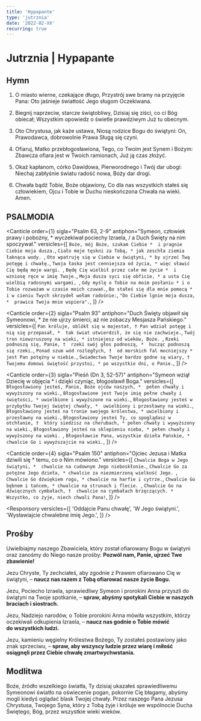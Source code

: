 ```yaml
---
title: 'Hypapante'
type: 'jutrznia'
date: '2022-02-XX'
recurring: true
---
```


# Jutrznia | Hypapante

<OpeningVersicle />

## Hymn

1. O miasto wierne, czekające długo,
   Przystrój swe bramy na przyjęcie Pana:
   Oto jaśnieje światłość Jego sługom
   Oczekiwana.

2. Biegnij naprzeciw, starcze świątobliwy,
   Dzisiaj się ziści, co ci Bóg obiecał;
   Wszystkim opowiedz o świetle prawdziwym
   Już tu obecnym.

3. Oto Chrystusa, jak każe ustawa,
   Niosą rodzice Bogu do świątyni:
   On, Prawodawca, dobrowolnie Prawa
   Sługą się czyni.

4. Ofiaruj, Matko przebłogosławiona,
   Tego, co Twoim jest Synem i Bożym:
   Zbawcza ofiara jest w Twoich ramionach,
   Już ją czas złożyć.

5. Okaż kapłanom, córko Dawidowa,
   Pierworodnego i Twój dar ubogi:
   Niechaj zabłyśnie światu radość nowa,
   Boży dar drogi.

6. Chwała bądź Tobie, Boże objawiony,
   Co dla nas wszystkich stałeś się człowiekiem,
   Ojcu i Tobie w Duchu nieskończona
   Chwała na wieki. Amen.

## PSALMODIA

<Canticle
  order={1}
  sigla="Psalm 63, 2-9"
  antiphon="Symeon, człowiek prawy i pobożny, * wyczekiwał pociechy Izraela, / a Duch Święty na nim spoczywał."
  versicles={[
    `Boże, mój Boże, szukam Ciebie * 
i pragnie Ciebie moja dusza.`,
    `Ciało moje tęskni za Tobą, *
jak zeschła ziemia łaknąca wody. `,
    `Oto wpatruję się w Ciebie w świątyni, *
by ujrzeć Twą potęgę i chwałę.`,
    `Twoja łaska jest cenniejsza od życia, *
więc sławić Cię będą moje wargi. `,
    `Będę Cię wielbił przez całe me życie * 
i wzniosę ręce w imię Twoje.`,
    `Moja dusza syci się obficie, *
a usta Cię wielbią radosnymi wargami, `,
    `Gdy myślę o Tobie na moim posłaniu *
i o Tobie rozważam w czasie moich czuwań.`,
    `Bo stałeś się dla mnie pomocą *
i w cieniu Twych skrzydeł wołam radośnie:`,
    `"Do Ciebie lgnie moja dusza, * 
prawica Twoja mnie wspiera".`,
  ]}
/>

<Canticle
  order={2}
  sigla="Psalm 93"
  antiphon="Duch Święty objawił się Symeonowi, * że nie ujrzy śmierci, aż nie zobaczy Mesjasza Pańskiego."
  versicles={[
    `Pan króluje, oblókł się w majestat, †
Pan wdział potęgę i nią się przepasał, * 
tak świat utwierdził, że się nie zachwieje.`,
    `Twój tron niewzruszony na wieki, *
istniejesz od wieków, Boże. `,
    `Rzeki podnoszą się, Panie, † 
rzeki swój głos podnoszą, * 
hucząc podnoszą się rzeki.`,
    `Ponad szum wód rozległych, † 
od morskich fal mocniejszy * 
jest Pan potężny w niebie.`,
    `Świadectwa Twoje bardzo godne są wiary, † 
Twojemu domowi świętość przystoi, *
po wszystkie dni, o Panie.`,
  ]}
/>

<Canticle
  order={3}
  sigla="Pieśń (Dn 3, 52-57)"
  antiphon="Symeon wziął Dziecię w objęcia * i dzięki czyniąc, błogosławił Boga."
  versicles={[
    `Błogosławiony jesteś, Panie, Boże ojców naszych, * 
pełen chwały i wywyższony na wieki.`,
    `Błogosławione jest Twoje imię pełne chwały i świętości, *
uwielbione i wywyższone na wieki.`,
    `Błogosławiony jesteś w przybytku Twojej świętej chwały, * 
uwielbiony i przesławny na wieki.`,
    `Błogosławiony jesteś na tronie swojego królestwa, *
uwielbiony i przesławny na wieki.`,
    `Błogosławiony jesteś Ty, co spoglądasz w otchłanie, † 
który siedzisz na cherubach, *
pełen chwały i wywyższony na wieki.`,
    `Błogosławiony jesteś na sklepieniu nieba, *
pełen chwały i wywyższony na wieki. `,
    `Błogosławcie Pana, wszystkie dzieła Pańskie, * 
chwalcie Go i wywyższajcie na wieki.`,
  ]}
/>

<Canticle
  order={4}
  sigla="Psalm 150"
  antiphon="Ojciec Jezusa i Matka dziwili się * temu, co o Nim mówiono."
  versicles={[
    `Chwalcie Boga w Jego świątyni, * 
chwalcie na cudownym Jego nieboskłonie.`,
    `Chwalcie Go za potężne Jego dzieła, *
chwalcie za niezmierzoną wielkość Jego. `,
    `Chwalcie Go dźwiękiem rogu, *
chwalcie na harfie i cytrze.`,
    `Chwalcie Go bębnem i tańcem, *
chwalcie na strunach i flecie. `,
    `Chwalcie Go na dźwięcznych cymbałach, † 
chwalcie na cymbałach brzęczących. * 
Wszystko, co żyje, niech chwali Pana!`,
  ]}
/>

<Passage
  sigla="Kol 1, 26-27"
  passage="Tajemnica, ukryta od wieków i pokoleń, teraz została objawiona Jego świętym, którym Bóg zechciał oznajmić, jak wielkie jest bogactwo chwały tej tajemnicy. Jest nią Chrystus pośród was – nadzieja chwały."
/>

<Responsory
  versicles={[
    'Oddajcie Panu chwałę',
    'W Jego świątyni.',
    'Wysławiajcie chwalebne imię Jego.',
  ]}
/>

<Benedictus antiphon="Gdy wypełnili wszystko * według Prawa Pańskiego, wrócili do Galilei, / do swego miasta – Nazaret. / A Dziecię rosło i łaska Boża na Nim spoczywała." />

## Prośby

Uwielbiajmy naszego Zbawiciela, który został ofiarowany Bogu w świątyni oraz zanośmy do Niego nasze prośby: **Pozwól nam, Panie, ujrzeć Twe zbawienie!**

Jezu Chryste, Ty zechciałeś, aby zgodnie z Prawem ofiarowano Cię w świątyni, – **naucz nas razem z Tobą ofiarować nasze życie Bogu.**

Jezu, Pociecho Izraela, sprawiedliwy Symeon i prorokini Anna przyszli do świątyni na Twoje spotkanie, – **spraw, abyśmy spotykali Ciebie w naszych braciach i siostrach.**

Jezu, Nadziejo narodów, o Tobie prorokini Anna mówiła wszystkim, którzy oczekiwali odkupienia Izraela, – **naucz nas godnie o Tobie mówić do wszystkich ludzi.**

Jezu, kamieniu węgielny Królestwa Bożego, Ty zostałeś postawiony jako znak sprzeciwu, – **spraw, aby wszyscy ludzie przez wiarę i miłość osiągnęli przez Ciebie chwałę zmartwychwstania.**

<CustomIntercessions type="lauds" />

<KyrieEleison />

<LordsPrayer />

## Modlitwa

Boże, źródło wszelkiego światła, Ty dzisiaj ukazałeś sprawiedliwemu Symeonowi światło na oświecenie pogan, pokornie Cię błagamy, abyśmy mogli kiedyś oglądać blask Twojej chwały. Przez naszego Pana Jezusa Chrystusa, Twojego Syna, który z Tobą żyje i króluje we wspólnocie Ducha Świętego, Bóg, przez wszystkie wieki wieków.

<Amen />

<BlessingAndConcludingVersicle />
